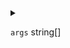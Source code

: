 
<details>
<summary>

`args`  <span class="config-field-type">string[]</span> 

</summary>

Args are arguments that should get appended to the command

</details>
